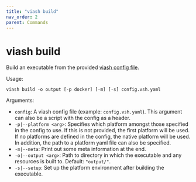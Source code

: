 ```yaml
---
title: "viash build"
nav_order: 2
parent: Commands
---
```


# viash build

Build an executable from the provided [viash config file](/config).

Usage: 
```
viash build -o output [-p docker] [-m] [-s] config.vsh.yaml 
```

Arguments:

* `config`: A viash config file (example: `config.vsh.yaml`). This
            argument can also be a script with the config as a
            header.
* `-p|--platform <arg>`: Specifies which platform amongst those specified in
                          the config to use. If this is not provided, the first
                          platform will be used. If no platforms are defined in
                          the config, the native platform will be used. In
                          addition, the path to a platform yaml file can also be
                          specified.
* `-m|--meta`: Print out some meta information at the end.
* `-o|--output <arg>`: Path to directory in which the executable and any
                          resources is built to. Default: `"output/"`.
* `-s|--setup`: Set up the platform environment after building the executable.
